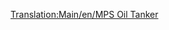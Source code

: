 [[Translation:Main/en/MPS Oil Tanker]]{{Template:Barcos/Es
|Nombre=Petrolero MPS
|Imagen=[[File:en/OilTanker.png|Petrolero MPS]]
|Precio=60.930 € (30.465 £)
|Velocidad=24 kph (15 mph) 	
|Coste-anual=4.592 € (2.296 £)
|Diseño=1928
|Duración=30
|Capacidad=220.000 Litros de petróleo
|Descripción=El MPS es un petrolero extremadamente lento, pero es un gran petrolero.
|Vida-real=Ficción.
}}